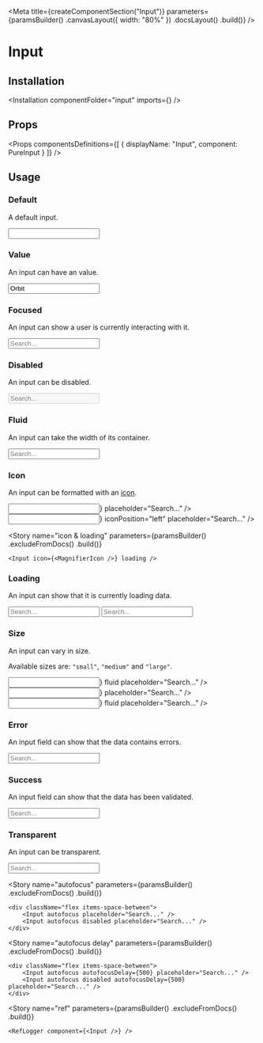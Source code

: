 
<Meta
    title={createComponentSection("Input")}
    parameters={paramsBuilder()
        .canvasLayout({ width: "80%" })
        .docsLayout(<ReactComponentsLayout semanticPath="/elements/input" />)
        .build()}
/>

# Input

## Installation

<Installation componentFolder="input" imports={<Imports />} />

## Props

<HocWarning componentName="Input" semanticPath="/elements/input" />

<Props
    componentsDefinitions={[
        { displayName: "Input", component: PureInput }
    ]}
/>

## Usage

### Default

A default input.

<Preview>
    <Story name="default">
        <Input />
    </Story>
</Preview>

### Value

An input can have an value.

<Preview>
    <Story name="value">
        <Input value="Orbit" />
    </Story>
</Preview>

### Focused

An input can show a user is currently interacting with it.

<Preview>
    <Story name="focused">
        <Input focus placeholder="Search..." />
    </Story>
</Preview>

### Disabled

An input can be disabled.

<Preview>
    <Story name="disabled">
        <Input disabled placeholder="Search..." />
    </Story>
</Preview>

### Fluid

An input can take the width of its container.

<Preview>
    <Story name="fluid">
        <Input fluid placeholder="Search..." />
    </Story>
</Preview>

### Icon

An input can be formatted with an [icon](?path=/docs/materials-icons--page).

<Preview>
    <Story name="icon">
        <div className="flex items-space-between">
            <Input icon={<MagnifierIcon />} placeholder="Search..." />
            <Input icon={<MagnifierIcon />} iconPosition="left" placeholder="Search..." />
        </div>
    </Story>
</Preview>

<Story
    name="icon & loading"
    parameters={paramsBuilder()
        .excludeFromDocs()
        .build()}
>
    <Input icon={<MagnifierIcon />} loading />
</Story>

### Loading

An input can show that it is currently loading data.

<Preview>
    <Story name="loading">
        <div className="flex items-space-between">
            <Input loading placeholder="Search..." />
            <Input loading iconPosition="left" placeholder="Search..." />
        </div>
    </Story>
</Preview>

### Size

An input can vary in size.

Available sizes are: `"small"`, `"medium"` and `"large"`.

<Preview>
    <Story name="size">
        <div className="flex flex-row items-end items-space-between">
            <div className="flex-auto">
                <Input size="small" icon={<MagnifierIcon />} fluid placeholder="Search..." />
            </div>
            <div className="flex-auto">
                <Input fluid icon={<MagnifierIcon />} placeholder="Search..." />
            </div>
            <div className="flex-auto">
                <Input size="large" icon={<MagnifierIcon />} fluid placeholder="Search..." />
            </div>
        </div>
    </Story>
</Preview>

### Error

An input field can show that the data contains errors.

<Preview>
    <Story name="error">
        <Input error placeholder="Search..." />
    </Story>
</Preview>

### Success

An input field can show that the data has been validated.

<Preview>
    <Story name="success">
        <Input className="success" placeholder="Search..." />
    </Story>
</Preview>

### Transparent

An input can be transparent.

<Preview>
    <Story name="transparent">
        <Input transparent placeholder="Search..." />
    </Story>
</Preview>

<Story
    name="autofocus"
    parameters={paramsBuilder()
        .excludeFromDocs()
        .build()}
>
    <div className="flex items-space-between">
        <Input autofocus placeholder="Search..." />
        <Input autofocus disabled placeholder="Search..." />
    </div>
</Story>

<Story
    name="autofocus delay"
    parameters={paramsBuilder()
        .excludeFromDocs()
        .build()}
>
    <div className="flex items-space-between">
        <Input autofocus autofocusDelay={500} placeholder="Search..." />
        <Input autofocus disabled autofocusDelay={500} placeholder="Search..." />
    </div>
</Story>

<Story
    name="ref"
    parameters={paramsBuilder()
        .excludeFromDocs()
        .build()}
>
    <RefLogger component={<Input />} />
</Story>

